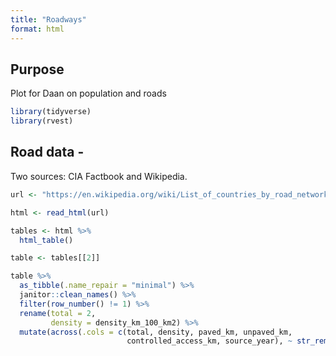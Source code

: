 ```yaml
---
title: "Roadways"
format: html
---
```


## Purpose

Plot for  Daan on population and roads

```r
library(tidyverse)
library(rvest)
```

## Road data -

Two sources: CIA Factbook and Wikipedia.

```r
url <- "https://en.wikipedia.org/wiki/List_of_countries_by_road_network_size"

html <- read_html(url)

tables <- html %>% 
  html_table()

table <- tables[[2]]

table %>% 
  as_tibble(.name_repair = "minimal") %>% 
  janitor::clean_names() %>% 
  filter(row_number() != 1) %>% 
  rename(total = 2,
         density = density_km_100_km2) %>%
  mutate(across(.cols = c(total, density, paved_km, unpaved_km,
                          controlled_access_km, source_year), ~ str_remove_all(.x, ",") %>% parse_number())) %>% view()
```

